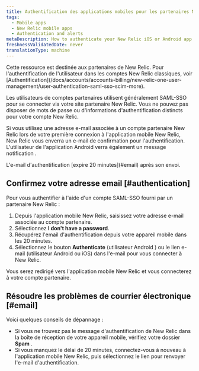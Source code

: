 ```yaml
---
title: Authentification des applications mobiles pour les partenaires New Relic
tags:
  - Mobile apps
  - New Relic mobile apps
  - Authentication and alerts
metaDescription: How to authenticate your New Relic iOS or Android app if you have a SAML-SSO enabled New Relic account through a New Relic partner.
freshnessValidatedDate: never
translationType: machine
---
```


<Callout variant="important">
  Cette ressource est destinée aux partenaires de New Relic. Pour l&apos;authentification de l&apos;utilisateur dans les comptes New Relic classiques, voir [Authentification](/docs/accounts/accounts-billing/new-relic-one-user-management/user-authentication-saml-sso-scim-more).
</Callout>

Les utilisateurs de comptes partenaires utilisent généralement SAML-SSO pour se connecter via votre site partenaire New Relic. Vous ne pouvez pas disposer de mots de passe ou d&apos;informations d&apos;authentification distincts pour votre compte New Relic.

Si vous utilisez une adresse e-mail associée à un compte partenaire New Relic lors de votre première connexion à l&apos;application mobile New Relic, New Relic vous enverra un e-mail de confirmation pour l&apos;authentification. L&apos;utilisateur de l&apos;application Android verra également un message notification .

<Callout variant="important">
  L&apos;e-mail d&apos;authentification [expire 20 minutes](#email) après son envoi.
</Callout>

## Confirmez votre adresse email [#authentication]

Pour vous authentifier à l&apos;aide d&apos;un compte SAML-SSO fourni par un partenaire New Relic :

1. Depuis l&apos;application mobile New Relic, saisissez votre adresse e-mail associée au compte partenaire.
2. Sélectionnez <DNT>**I don&apos;t have a password**</DNT>.
3. Récupérez l&apos;email d&apos;authentification depuis votre appareil mobile dans les 20 minutes.
4. Sélectionnez le bouton <DNT>**Authenticate**</DNT> (utilisateur Android ) ou le lien e-mail (utilisateur Android ou iOS) dans l&apos;e-mail pour vous connecter à New Relic.

Vous serez redirigé vers l&apos;application mobile New Relic et vous connecterez à votre compte partenaire.

## Résoudre les problèmes de courrier électronique [#email]

Voici quelques conseils de dépannage :

* Si vous ne trouvez pas le message d&apos;authentification de New Relic dans la boîte de réception de votre appareil mobile, vérifiez votre dossier <DNT>**Spam**</DNT> .
* Si vous manquez le délai de 20 minutes, connectez-vous à nouveau à l&apos;application mobile New Relic, puis sélectionnez le lien pour renvoyer l&apos;e-mail d&apos;authentification.